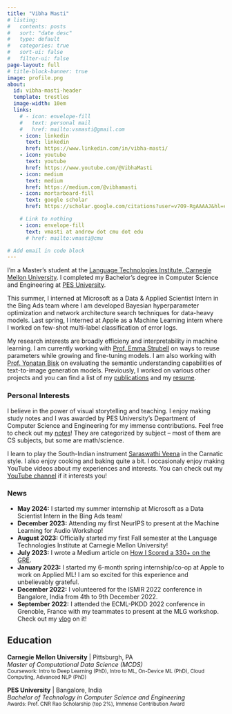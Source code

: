 ```yaml
---
title: "Vibha Masti"
# listing:
#   contents: posts
#   sort: "date desc"
#   type: default
#   categories: true
#   sort-ui: false
#   filter-ui: false
page-layout: full
# title-block-banner: true
image: profile.png
about: 
  id: vibha-masti-header
  template: trestles
  image-width: 10em
  links:
    # - icon: envelope-fill
    #   text: personal mail
    #   href: mailto:vsmasti@gmail.com
    - icon: linkedin
      text: linkedin
      href: https://www.linkedin.com/in/vibha-masti/
    - icon: youtube
      text: youtube
      href: https://www.youtube.com/@VibhaMasti
    - icon: medium
      text: medium
      href: https://medium.com/@vibhamasti
    - icon: mortarboard-fill
      text: google scholar
      href: https://scholar.google.com/citations?user=v7O9-RgAAAAJ&hl=en

    # Link to nothing
    - icon: envelope-fill
      text: vmasti at andrew dot cmu dot edu
      # href: mailto:vmasti@cmu

# Add email in code block
---
```


:::{#vibha-masti-header}


<!-- <div style="text-align: justify">  -->
I'm a Master's student at the [Language Technologies Institute, Carnegie Mellon University](https://www.lti.cs.cmu.edu/). I completed my Bachelor's degree in Computer Science and Engineering at [PES University](https://cs.pes.edu/).

This summer, I interned at Microsoft as a Data & Applied Scientist Intern in the Bing Ads team where I am developed Bayesian hyperparameter optimization and network architecture search techniques for data-heavy models. Last spring, I interned at Apple as a Machine Learning intern where I worked on few-shot multi-label classification of error logs.

My research interests are broadly efficieny and interpretability in machine learning. I am currently working with [Prof. Emma Strubell](https://strubell.github.io/) on ways to reuse parameters while growing and fine-tuning models. I am also working with [Prof. Yonatan Bisk](https://yonatanbisk.com/) on evaluating the semantic understanding capabilities of text-to-image generation models. Previously, I worked on various other projects and you can find a list of my [publications](pubs.qmd) and my [resume](resumes/Resume_VibhaMasti.pdf).


<!-- </div> -->

:::

### Personal Interests

I believe in the power of visual storytelling and teaching. I enjoy making study notes and I was awarded by PES University's Department of Computer Science and Engineering for my immense contributions. Feel free to check out my [notes](notes.qmd)! They are categorized by subject -- most of them are CS subjects, but some are math/science.

I learn to play the South-Indian instrument [Saraswathi Veena](https://www.youtube.com/watch?v=tswRaO-RTgU) in the Carnatic style. I also enjoy cooking and baking quite a bit. I occasionaly enjoy making YouTube videos about my experiences and interests. You can check out my [YouTube channel](https://www.youtube.com/@VibhaMasti) if it interests you!

### News

- **May 2024:** I started my summer internship at Microsoft as a Data Scientist Intern in the Bing Ads team!
- **December 2023:** Attending my first NeurIPS to present at the Machine Learning for Audio Workshop!
- **August 2023:** Officially started my first Fall semester at the Language Technologies Institute at Carnegie Mellon University! 
- **July 2023:** I wrote a Medium article on [How I Scored a 330+ on the GRE](https://medium.com/@vibhamasti/how-i-scored-a-334-on-the-gre-415b98c0f56d).
- **January 2023:** I started my 6-month spring internship/co-op at Apple to work on Applied ML! I am so excited for this experience and unbelievably grateful.
- **December 2022:** I volunteered for the ISMIR 2022 conference in Bangalore, India from 4th to 9th December 2022.
- **September 2022:** I attended the ECML-PKDD 2022 conference in Grenoble, France with my teammates to present at the MLG workshop. Check out my [vlog](https://youtu.be/l-xS1BjREHs) on it!
<!-- - **July 2022:** I traveled to Mumbai with my teammates to attend the IEEE TENSYMP conference and present our paper. I made a [YouTube video](https://www.youtube.com/watch?v=T6xu4eKhvac) about the experience! -->
<!-- - **June 6, 2022** I started my summer internship at Goldman Sachs. -->
<!-- - **[06/03]** Made my first ever [vlog](https://www.youtube.com/watch?v=EzQwSakbJ_U&t=4s)! It's about my 6th semester of college which was (finally) in-person! -->


## Education

**Carnegie Mellon University** | Pittsburgh, PA \
_Master of Computational Data Science (MCDS)_ \
<small>Coursework: Intro to Deep Learning (PhD), Intro to ML, On-Device ML (PhD), Cloud Computing, Advanced NLP (PhD)</small> \

**PES University** | Bangalore, India \
_Bachelor of Technology in Computer Science and Engineering_ \
<small>Awards: Prof. CNR Rao Scholarship (top 2%), Immense Contribution Award</small> \
